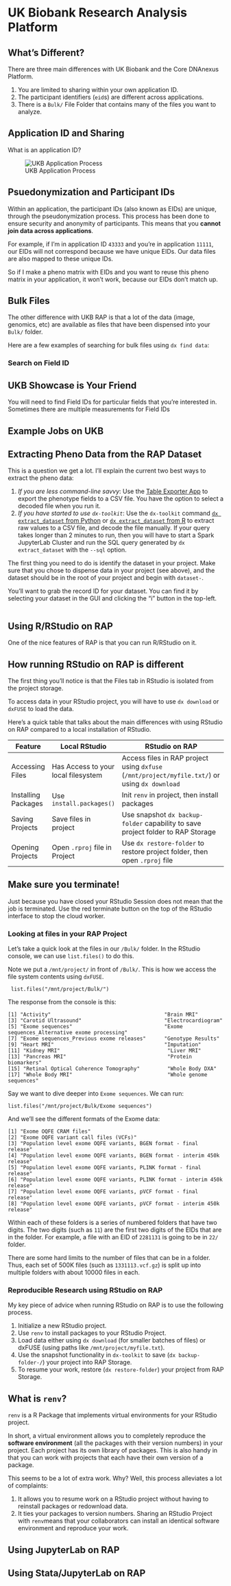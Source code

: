 # UK Biobank Research Analysis Platform

## What's Different?

There are three main differences with UK Biobank and the Core DNAnexus Platform.

1. You are limited to sharing within your own application ID.
2. The participant identifiers (`eid`s) are different across applications.
3. There is a `Bulk/` File Folder that contains many of the files you want to analyze.

## Application ID and Sharing

What is an application ID? 

![UKB Application Process](images/ukb_application.png)

## Psuedonymization and Participant IDs

Within an application, the participant IDs (also known as EIDs) are unique, through the pseudonymization process. This process has been done to ensure security and anonymity of participants. This means that you **cannot join data across applications**. 

For example, if I'm in application ID `43333` and you're in application `11111`, our EIDs will not correspond because we have unique EIDs. Our data files are also mapped to these unique IDs.

So if I make a pheno matrix with EIDs and you want to reuse this pheno matrix in your application, it won't work, because our EIDs don't match up. 

## Bulk Files

The other difference with UKB RAP is that a lot of the data (image, genomics, etc) are available as files that have been dispensed into your `Bulk/` folder. 

Here are a few examples of searching for bulk files using `dx find data`:

### Search on Field ID

:::{.callout-note}
## UKB Showcase is Your Friend

You will need to find Field IDs for particular fields that you're interested in. Sometimes there are multiple measurements for Field IDs

:::


## Example Jobs on UKB



## Extracting Pheno Data from the RAP Dataset

This is a question we get a lot. I'll explain the current two best ways to extract the pheno data:

1. *If you are less command-line savvy*: Use the [Table Exporter App](https://documentation.dnanexus.com/developer/apps/developing-spark-apps/table-exporter-application) to export the phenotype fields to a CSV file. You have the option to select a decoded file when you run it. 
2. *If you have started to use `dx-toolkit`*: Use the `dx-toolkit` command [`dx extract_dataset` from Python](dx_extract_dataset_python.ipynb) or [`dx extract_dataset` from R](dx_extract_dataset_R.ipynb) to extract raw values to a CSV file, and decode the file manually. If your query takes longer than 2 minutes to run, then you will have to start a Spark JupyterLab Cluster and run the SQL query generated by `dx extract_dataset` with the `--sql` option. 

The first thing you need to do is identify the dataset in your project. Make sure that you chose to dispense data in your project (see above), and the dataset should be in the root of your project and begin with `dataset-`. 

You'll want to grab the record ID for your dataset. You can find it by selecting your dataset in the GUI and clicking the "i" button in the top-left. 


```bash

```

## Using R/RStudio on RAP

One of the nice features of RAP is that you can run R/RStudio on it.

:::{.callout-note}
## How running RStudio on RAP is different

The first thing you'll notice is that the Files tab in RStudio is isolated from the project storage. 

To access data in your RStudio project, you will have to use `dx download` or `dxFUSE` to load the data. 

Here's a quick table that talks about the main differences with using RStudio on RAP compared to a local installation of RStudio. 

| Feature | Local RStudio   | RStudio on RAP                        |
|-------|---------------|-------------------------------------------|
|Accessing Files |Has Access to your local filesystem | Access files in RAP project using `dxfuse` (`/mnt/project/myfile.txt/`) or using `dx download`|
|Installing Packages|Use `install.packages()`|Init `renv` in project, then install packages|
|Saving Projects|Save files in project|Use snapshot `dx backup-folder` capability to save project folder to RAP Storage|
|Opening Projects|Open `.rproj` file in Project|Use `dx restore-folder` to restore project folder, then open `.rproj` file|

:::

:::{.callout-warning}
## Make sure you terminate!

Just because you have closed your RStudio Session does not mean that the job is terminated. Use the red terminate button on the top of the RStudio interface to stop the cloud worker.
:::

### Looking at files in your RAP Project

Let's take a quick look at the files in our `/Bulk/` folder. In the RStudio console, we can use `list.files()` to do this.

Note we put a `/mnt/project/` in front of `/Bulk/`. This is how we access the file system contents using `dxFUSE`.

```
 list.files("/mnt/project/Bulk/")
```

The response from the console is this:

```
[1] "Activity"                                     "Brain MRI"               
[3] "Carotid Ultrasound"                           "Electrocardiogram"        
[5] "Exome sequences"                              "Exome sequences_Alternative exome processing"
[7] "Exome sequences_Previous exome releases"      "Genotype Results"         
[9] "Heart MRI"                                    "Imputation"              
[11] "Kidney MRI"                                   "Liver MRI"               
[13] "Pancreas MRI"                                 "Protein biomarkers"      
[15] "Retinal Optical Coherence Tomography"         "Whole Body DXA"          
[17] "Whole Body MRI"                               "Whole genome sequences"   
```

Say we want to dive deeper into `Exome sequences`. We can run:

```
list.files("/mnt/project/Bulk/Exome sequences")
```

And we'll see the different formats of the Exome data:

```
[1] "Exome OQFE CRAM files"                                                   
[2] "Exome OQFE variant call files (VCFs)"                                    
[3] "Population level exome OQFE variants, BGEN format - final release"       
[4] "Population level exome OQFE variants, BGEN format - interim 450k release"
[5] "Population level exome OQFE variants, PLINK format - final release"    
[6] "Population level exome OQFE variants, PLINK format - interim 450k release"
[7] "Population level exome OQFE variants, pVCF format - final release"       
[8] "Population level exome OQFE variants, pVCF format - interim 450k release" 
```

Within each of these folders is a series of numbered folders that have two digits. The two digits (such as `11`) are the first two digits of the EIDs that are in the folder. For example, a file with an EID of `2281131` is going to be in `22/` folder.

There are some hard limits to the number of files that can be in a folder. Thus, each set of 500K files (such as `1331113.vcf.gz`) is split up into multiple folders with about 10000 files in each. 


### Reproducible Research using RStudio on RAP

My key piece of advice when running RStudio on RAP is to use the following process. 

1. Initialize a new RStudio project.
1. Use `renv` to install packages to your RStudio Project.
1. Load data either using `dx download` (for smaller batches of files) or dxFUSE (using paths like `/mnt/project/myfile.txt`).
1. Use the snapshot functionality in `dx-toolkit` to save (`dx backup-folder-/`) your project into RAP Storage.
1. To resume your work, restore (`dx restore-folder`) your project from RAP Storage.

:::{,callout-note}
## What is `renv`?

`renv` is a R Package that implements virtual environments for your RStudio project. 

In short, a virtual environment allows you to completely reproduce the **software environment** (all the packages with their version numbers) in your project. Each project has its own library of packages. This is also handy in that you can work with projects that each have their own version of a package.

:::


This seems to be a lot of extra work. Why? Well, this process alleviates a lot of complaints:

1. It allows you to resume work on a RStudio project without having to reinstall packages or redownload data.
1. It ties your packages to version numbers. Sharing an RStudio Project with `renv`means that your collaborators can install an identical software environment and reproduce your work.


## Using JupyterLab on RAP


## Using Stata/JupyterLab on RAP

